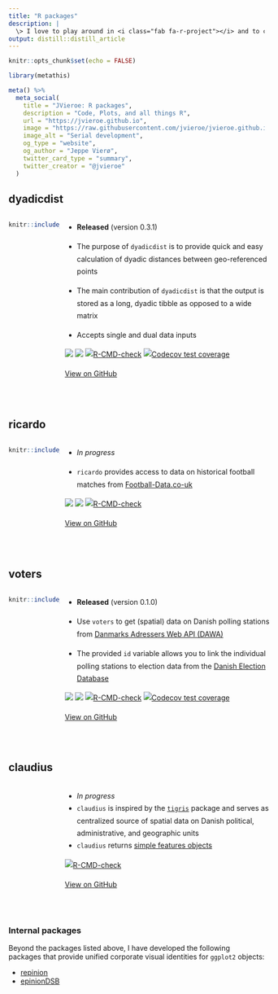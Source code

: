 ```yaml
---
title: "R packages"
description: |
  \> I love to play around in <i class="fab fa-r-project"></i> and to create tools that make some tasks a little simpler. Below are some of the packages that I have recently published/am currently working on
output: distill::distill_article
---
```


```r
knitr::opts_chunk$set(echo = FALSE)
```

```r
library(metathis)

meta() %>%
  meta_social(
    title = "JVieroe: R packages",
    description = "Code, Plots, and all things R",
    url = "https://jvieroe.github.io",
    image = "https://raw.githubusercontent.com/jvieroe/jvieroe.github.io/main/images/sl_plot.png",
    image_alt = "Serial development",
    og_type = "website",
    og_author = "Jeppe Vierø",
    twitter_card_type = "summary",
    twitter_creator = "@jvieroe"
  )
```


## dyadicdist 

:::: {style="display: grid; grid-template-columns: 20% 80%; grid-column-gap: 10px; line-height: 1.5rem;"}

::: {}
```r
knitr::include_graphics("images/rpkgs/dyadicdist.png")
```
:::

::: {}

* **Released** (version 0.3.1) &ensp; <i class="fa fa-check"></i> 

* The purpose of `dyadicdist` is to provide quick and easy calculation of dyadic distances between geo-referenced points

* The main contribution of `dyadicdist` is that the output is stored as a long, dyadic tibble as opposed to a wide matrix

* Accepts single and dual data inputs

[![](https://img.shields.io/badge/lifecycle-experimental-orange.svg)](https://lifecycle.r-lib.org/articles/stages.html#experimental)
[![](https://img.shields.io/badge/devel%20version-0.3.1-dodgerblue.svg)](https://github.com/jvieroe/dyadicdist)
[![R-CMD-check](https://github.com/jvieroe/dyadicdist/workflows/R-CMD-check/badge.svg)](https://github.com/jvieroe/dyadicdist/actions)
[![Codecov test
coverage](https://codecov.io/gh/jvieroe/dyadicdist/branch/main/graph/badge.svg)](https://app.codecov.io/gh/jvieroe/dyadicdist?branch=main)

<a href="https://github.com/jvieroe/dyadicdist" target="_blank"><i class="fab fa-github"></i> View on GitHub</a>

:::

::::

<br>


## ricardo 

:::: {style="display: grid; grid-template-columns: 20% 80%; grid-column-gap: 10px; line-height: 1.5rem;"}

::: {}
```r
knitr::include_graphics("images/rpkgs/ricardo.png")
```
:::

::: {}

* *In progress* &ensp; <i class="fa fa-spinner fa-spin"></i> 

* `ricardo` provides access to data on historical football matches from <a href="https://www.football-data.co.uk/data.php" target="_blank">Football-Data.co-uk</a>


[![](https://img.shields.io/badge/lifecycle-experimental-orange.svg)](https://lifecycle.r-lib.org/articles/stages.html#experimental)
[![](https://img.shields.io/badge/devel%20version-0.1.0-dodgerblue.svg)](https://github.com/https://github.com/jvieroe/ricardo)
[![R-CMD-check](https://github.com/jvieroe/ricardo/workflows/R-CMD-check/badge.svg)](https://github.com/jvieroe/ricardo/actions)

<a href="https://github.com/jvieroe/ricardo" target="_blank"><i class="fab fa-github"></i> View on GitHub</a>

:::

::::

<br>

## voters 

:::: {style="display: grid; grid-template-columns: 20% 80%; grid-column-gap: 10px; line-height: 1.5rem;"}

::: {}
```r
knitr::include_graphics("images/rpkgs/voters.png")
```

:::

::: {}

* **Released** (version 0.1.0) &ensp; <i class="fa fa-check"></i> 

* Use `voters` to get (spatial) data on Danish polling stations from <a href="https://dawadocs.dataforsyningen.dk" target="_blank">Danmarks Adressers Web API (DAWA)</a>
* The provided `id` variable allows you to link the individual polling stations to election data from the <a href="https://valgdatabase.dst.dk/?lang=en" target="_blank">Danish Election Database</a>

[![](https://img.shields.io/badge/lifecycle-stable-brightgreen.svg)](https://lifecycle.r-lib.org/articles/stages.html#stable)
[![](https://img.shields.io/badge/devel%20version-0.1.0-dodgerblue.svg)](https://github.com/https://github.com/jvieroe/voters)
[![R-CMD-check](https://github.com/jvieroe/voters/workflows/R-CMD-check/badge.svg)](https://github.com/jvieroe/voters/actions)
[![Codecov test
coverage](https://codecov.io/gh/jvieroe/voters/branch/main/graph/badge.svg)](https://app.codecov.io/gh/jvieroe/voters?branch=main)

<a href="https://github.com/jvieroe/voters" target="_blank"><i class="fab fa-github"></i> View on GitHub</a>

:::

::::

<br>

## claudius 

:::: {style="display: grid; grid-template-columns: 20% 80%; grid-column-gap: 10px; line-height: 1.5rem;"}

::: {}
:::

::: {}

* *In progress* &ensp; <i class="fa fa-spinner fa-spin"></i> 
* `claudius` is inspired by the <a href="https://github.com/walkerke/tigris" target="_blank">`tigris`</a> package and serves as centralized source of spatial data on Danish political, administrative, and geographic units
* `claudius` returns <a href="https://r-spatial.github.io/sf/" target="_blank">simple features objects</a>

[![R-CMD-check](https://github.com/jvieroe/claudius/workflows/R-CMD-check/badge.svg)](https://github.com/jvieroe/claudius/actions)

<a href="https://github.com/jvieroe/claudius" target="_blank"><i class="fab fa-github"></i> View on GitHub</a>

:::

::::

<br>


### Internal packages

Beyond the packages listed above, I have developed the following packages that provide unified corporate visual identities for `ggplot2` objects:


* <a href="https://github.com/jvieroe/repinion" target="_blank"><i class="fab fa-github"></i> repinion</a>
* <a href="https://github.com/jvieroe/epinionDSB" target="_blank"><i class="fab fa-github"></i> epinionDSB</a>


<br>
<br>

<!-- ## dyadicdist -->

<!-- ::: {.floatting} -->

<!-- ```{r out.width='25%', out.extra='style="float:left; padding-left:5px; padding-right:40px"'} -->
<!-- knitr::include_graphics("images/rpkgs/dyadicdist.png") -->
<!-- ``` -->

<!-- * **Released** &ensp; <i class="fa fa-check"></i> -->

<!-- * The purpose of `dyadicdist` is to provide quick and easy calculation of dyadic distances between geo-referenced points -->

<!-- * The main contribution of `dyadicdist` is that the output is stored as a long, dyadic tibble as opposed to a wide matrix -->

<!-- * Accepts single and dual data inputs -->

<!-- [![](https://img.shields.io/badge/lifecycle-experimental-orange.svg)](https://lifecycle.r-lib.org/articles/stages.html#experimental) -->
<!-- [![License: GPL (>= -->
<!-- 3)](https://img.shields.io/badge/license-GPL%20(%3E=%203)-blue.svg)](https://cran.r-project.org/web/licenses/GPL%20(%3E=%203)) -->
<!-- [![](https://img.shields.io/badge/devel%20version-0.3.1-dodgerblue.svg)](https://github.com/jvieroe/dyadicdist) -->
<!-- [![R-CMD-check](https://github.com/jvieroe/dyadicdist/workflows/R-CMD-check/badge.svg)](https://github.com/jvieroe/dyadicdist/actions) -->
<!-- [![Codecov test -->
<!-- coverage](https://codecov.io/gh/jvieroe/dyadicdist/branch/main/graph/badge.svg)](https://app.codecov.io/gh/jvieroe/dyadicdist?branch=main) -->

<!-- ::: -->

<!-- <br> -->

